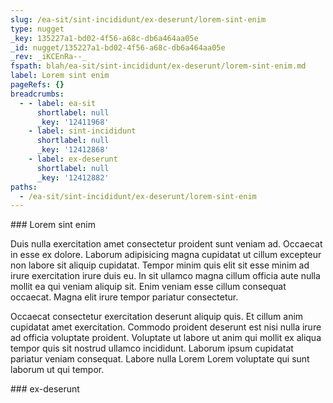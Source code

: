 ```yaml
---
slug: /ea-sit/sint-incididunt/ex-deserunt/lorem-sint-enim
type: nugget
_key: 135227a1-bd02-4f56-a68c-db6a464aa05e
_id: nugget/135227a1-bd02-4f56-a68c-db6a464aa05e
_rev: _iKCEnRa--_
fspath: blah/ea-sit/sint-incididunt/ex-deserunt/lorem-sint-enim.md
label: Lorem sint enim
pageRefs: {}
breadcrumbs:
  - - label: ea-sit
      shortlabel: null
      _key: '12411968'
    - label: sint-incididunt
      shortlabel: null
      _key: '12412868'
    - label: ex-deserunt
      shortlabel: null
      _key: '12412882'
paths:
  - /ea-sit/sint-incididunt/ex-deserunt/lorem-sint-enim
---
```


<NuggetArea>
<Nugget slug="/ea-sit/sint-incididunt/ex-deserunt/lorem-sint-enim" type="nugget" _key="135227a1-bd02-4f56-a68c-db6a464aa05e" _id="nugget/135227a1-bd02-4f56-a68c-db6a464aa05e" _rev="_iKCEnRa--_" fspath="blah/ea-sit/sint-incididunt/ex-deserunt/lorem-sint-enim.md" label="Lorem sint enim" paths="/ea-sit/sint-incididunt/ex-deserunt/lorem-sint-enim">
<NuggetBody>
### Lorem sint enim

Duis nulla exercitation amet consectetur proident sunt veniam ad. Occaecat in esse ex dolore. Laborum adipisicing magna cupidatat ut cillum excepteur non labore sit aliquip cupidatat. Tempor minim quis elit sit esse minim ad irure exercitation irure duis eu. In sit ullamco magna cillum officia aute nulla mollit ea qui veniam aliquip sit. Enim veniam esse cillum consequat occaecat. Magna elit irure tempor pariatur consectetur.

Occaecat consectetur exercitation deserunt aliquip quis. Et cillum anim cupidatat amet exercitation. Commodo proident deserunt est nisi nulla irure ad officia voluptate proident. Voluptate ut labore ut anim qui mollit ex aliqua tempor quis sit nostrud ullamco incididunt. Laborum ipsum cupidatat pariatur veniam consequat. Labore nulla Lorem Lorem voluptate qui sunt laborum ut qui tempor.

</NuggetBody>
<Breadcrumbs>
<Crumbs>
<Crumb _key="12411968" label="ea-sit" /><Crumb _key="12412868" label="sint-incididunt" /><Crumb _key="12412882" label="ex-deserunt" />
</Crumbs>
</Breadcrumbs>
</Nugget>

<NuggetsInbound>
</NuggetsInbound>
<NuggetsOutbound>
</NuggetsOutbound>
</NuggetArea>
<PassagesInbound>
<Passage direction="inbound" type="passage" _key="12412882" _id="passage/12412882" _rev="_iKCEnRW--_" label="ex-deserunt" passage="ex-deserunt" fspath="blah/ea-sit/sint-incididunt/ex-deserunt" paths="/ea-sit/sint-incididunt/ex-deserunt" slug="/ea-sit/sint-incididunt/ex-deserunt">
<NuggetBody>
### ex-deserunt

</NuggetBody>
<Breadcrumbs>
<Crumbs>
<Crumb _key="12411968" label="ea-sit" /><Crumb _key="12412868" label="sint-incididunt" />
</Crumbs>
</Breadcrumbs>
</Passage>

</PassagesInbound>
<PassagesOutbound>
</PassagesOutbound>